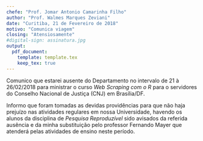 ```yaml
---
chefe: "Prof. Jomar Antonio Camarinha Filho"
author: "Prof. Walmes Marques Zeviani"
date: "Curitiba, 21 de Fevereiro de 2018"
motivo: "Comunica viagem"
closing: "Atensiosamente"
#digital-sign: assinatura.jpg
output:
  pdf_document:
    template: template.tex
    keep_tex: true
---
```


<!-- Escreva aqui o resumo do seminário. -->

Comunico que estarei ausente do Departamento no intervalo de 21 à
26/02/2018 para ministrar o curso *Web Scraping com o R* para o
servidores do Conselho Nacional de Justiça (CNJ) em Brasília/DF.

Informo que foram tomadas as devidas providências para que não haja
prejuízo nas atividades regulares em nossa Universidade, havendo os
alunos da disciplina de *Pesquisa Reproduzível* sido avisados da
referida ausência e da minha substituição pelo professor Fernando Mayer
que atenderá pelas atividades de ensino neste período.

<!------------------------------------------- -->
